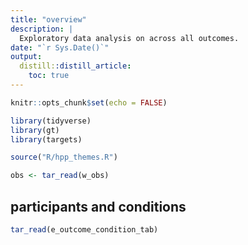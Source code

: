 ```yaml
---
title: "overview"
description: |
  Exploratory data analysis on across all outcomes.
date: "`r Sys.Date()`"
output: 
  distill::distill_article:
    toc: true
---
```


```r
knitr::opts_chunk$set(echo = FALSE)
```


```r
library(tidyverse)
library(gt)
library(targets)

source("R/hpp_themes.R")

obs <- tar_read(w_obs)

```

## participants and conditions

```r

tar_read(e_outcome_condition_tab)

```




